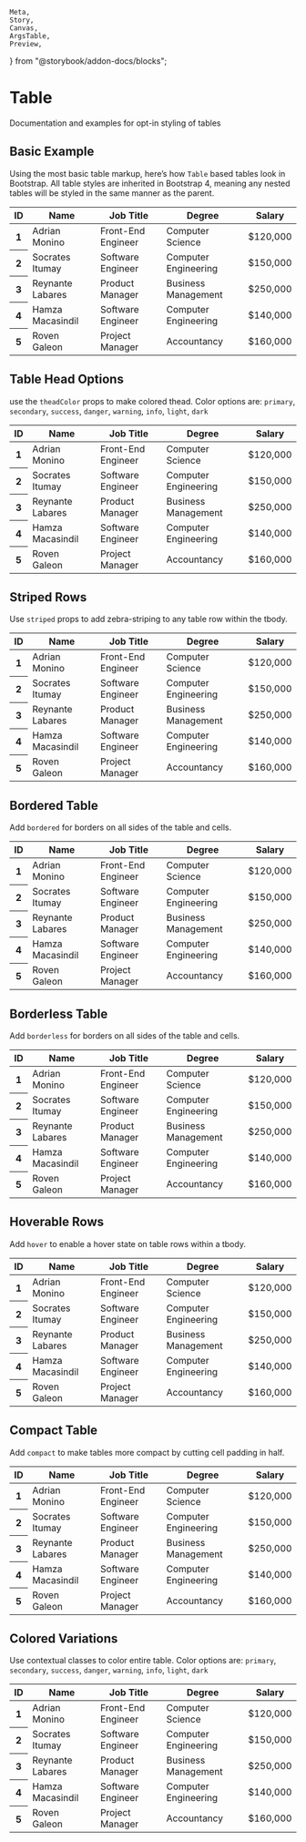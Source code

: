    Meta,
    Story,
    Canvas,
    ArgsTable,
    Preview,
} from "@storybook/addon-docs/blocks";

<Meta title="UI/Table" component={Table} />

# Table

<p class="sbdocs-desc">
    Documentation and examples for opt-in styling of tables
</p>

## Basic Example

Using the most basic table markup, here’s how `Table` based tables look in Bootstrap. All table styles are inherited in Bootstrap 4, meaning any nested tables will be styled in the same manner as the parent.

<Preview withToolbar>
    <Story name="Basic Example">
        <Table>
            <thead>
                <tr>
                    <th scope="col">ID</th>
                    <th scope="col">Name</th>
                    <th scope="col">Job Title</th>
                    <th scope="col">Degree</th>
                    <th scope="col">Salary</th>
                </tr>
            </thead>
            <tbody>
                <tr>
                    <th scope="row">1</th>
                    <td>Adrian Monino</td>
                    <td>Front-End Engineer</td>
                    <td>Computer Science</td>
                    <td>$120,000</td>
                </tr>
                <tr>
                    <th scope="row">2</th>
                    <td>Socrates Itumay</td>
                    <td>Software Engineer</td>
                    <td>Computer Engineering</td>
                    <td>$150,000</td>
                </tr>
                <tr>
                    <th scope="row">3</th>
                    <td>Reynante Labares</td>
                    <td>Product Manager</td>
                    <td>Business Management</td>
                    <td>$250,000</td>
                </tr>
                <tr>
                    <th scope="row">4</th>
                    <td>Hamza Macasindil</td>
                    <td>Software Engineer</td>
                    <td>Computer Engineering</td>
                    <td>$140,000</td>
                </tr>
                <tr>
                    <th scope="row">5</th>
                    <td>Roven Galeon</td>
                    <td>Project Manager</td>
                    <td>Accountancy</td>
                    <td>$160,000</td>
                </tr>
            </tbody>
        </Table>
    </Story>
</Preview>

## Table Head Options

use the `theadColor` props to make colored thead.
Color options are: `primary`, `secondary`, `success`, `danger`, `warning`, `info`, `light`, `dark`

<Preview withToolbar>
    <Story name="Table Head Options">
        <Table theadColor="primary">
            <thead>
                <tr>
                    <th scope="col">ID</th>
                    <th scope="col">Name</th>
                    <th scope="col">Job Title</th>
                    <th scope="col">Degree</th>
                    <th scope="col">Salary</th>
                </tr>
            </thead>
            <tbody>
                <tr>
                    <th scope="row">1</th>
                    <td>Adrian Monino</td>
                    <td>Front-End Engineer</td>
                    <td>Computer Science</td>
                    <td>$120,000</td>
                </tr>
                <tr>
                    <th scope="row">2</th>
                    <td>Socrates Itumay</td>
                    <td>Software Engineer</td>
                    <td>Computer Engineering</td>
                    <td>$150,000</td>
                </tr>
                <tr>
                    <th scope="row">3</th>
                    <td>Reynante Labares</td>
                    <td>Product Manager</td>
                    <td>Business Management</td>
                    <td>$250,000</td>
                </tr>
                <tr>
                    <th scope="row">4</th>
                    <td>Hamza Macasindil</td>
                    <td>Software Engineer</td>
                    <td>Computer Engineering</td>
                    <td>$140,000</td>
                </tr>
                <tr>
                    <th scope="row">5</th>
                    <td>Roven Galeon</td>
                    <td>Project Manager</td>
                    <td>Accountancy</td>
                    <td>$160,000</td>
                </tr>
            </tbody>
        </Table>
    </Story>
</Preview>

## Striped Rows

Use `striped` props to add zebra-striping to any table row within the tbody.

<Preview withToolbar>
    <Story name="Striped Rows">
        <Table striped={true}>
            <thead>
                <tr>
                    <th scope="col">ID</th>
                    <th scope="col">Name</th>
                    <th scope="col">Job Title</th>
                    <th scope="col">Degree</th>
                    <th scope="col">Salary</th>
                </tr>
            </thead>
            <tbody>
                <tr>
                    <th scope="row">1</th>
                    <td>Adrian Monino</td>
                    <td>Front-End Engineer</td>
                    <td>Computer Science</td>
                    <td>$120,000</td>
                </tr>
                <tr>
                    <th scope="row">2</th>
                    <td>Socrates Itumay</td>
                    <td>Software Engineer</td>
                    <td>Computer Engineering</td>
                    <td>$150,000</td>
                </tr>
                <tr>
                    <th scope="row">3</th>
                    <td>Reynante Labares</td>
                    <td>Product Manager</td>
                    <td>Business Management</td>
                    <td>$250,000</td>
                </tr>
                <tr>
                    <th scope="row">4</th>
                    <td>Hamza Macasindil</td>
                    <td>Software Engineer</td>
                    <td>Computer Engineering</td>
                    <td>$140,000</td>
                </tr>
                <tr>
                    <th scope="row">5</th>
                    <td>Roven Galeon</td>
                    <td>Project Manager</td>
                    <td>Accountancy</td>
                    <td>$160,000</td>
                </tr>
            </tbody>
        </Table>
    </Story>
</Preview>

## Bordered Table

Add `bordered` for borders on all sides of the table and cells.

<Preview withToolbar>
    <Story name="Bordered Table">
        <Table bordered={true}>
            <thead>
                <tr>
                    <th scope="col">ID</th>
                    <th scope="col">Name</th>
                    <th scope="col">Job Title</th>
                    <th scope="col">Degree</th>
                    <th scope="col">Salary</th>
                </tr>
            </thead>
            <tbody>
                <tr>
                    <th scope="row">1</th>
                    <td>Adrian Monino</td>
                    <td>Front-End Engineer</td>
                    <td>Computer Science</td>
                    <td>$120,000</td>
                </tr>
                <tr>
                    <th scope="row">2</th>
                    <td>Socrates Itumay</td>
                    <td>Software Engineer</td>
                    <td>Computer Engineering</td>
                    <td>$150,000</td>
                </tr>
                <tr>
                    <th scope="row">3</th>
                    <td>Reynante Labares</td>
                    <td>Product Manager</td>
                    <td>Business Management</td>
                    <td>$250,000</td>
                </tr>
                <tr>
                    <th scope="row">4</th>
                    <td>Hamza Macasindil</td>
                    <td>Software Engineer</td>
                    <td>Computer Engineering</td>
                    <td>$140,000</td>
                </tr>
                <tr>
                    <th scope="row">5</th>
                    <td>Roven Galeon</td>
                    <td>Project Manager</td>
                    <td>Accountancy</td>
                    <td>$160,000</td>
                </tr>
            </tbody>
        </Table>
    </Story>
</Preview>

## Borderless Table

Add `borderless` for borders on all sides of the table and cells.

<Preview withToolbar>
    <Story name="Borderless Table">
        <Table borderless={true}>
            <thead>
                <tr>
                    <th scope="col">ID</th>
                    <th scope="col">Name</th>
                    <th scope="col">Job Title</th>
                    <th scope="col">Degree</th>
                    <th scope="col">Salary</th>
                </tr>
            </thead>
            <tbody>
                <tr>
                    <th scope="row">1</th>
                    <td>Adrian Monino</td>
                    <td>Front-End Engineer</td>
                    <td>Computer Science</td>
                    <td>$120,000</td>
                </tr>
                <tr>
                    <th scope="row">2</th>
                    <td>Socrates Itumay</td>
                    <td>Software Engineer</td>
                    <td>Computer Engineering</td>
                    <td>$150,000</td>
                </tr>
                <tr>
                    <th scope="row">3</th>
                    <td>Reynante Labares</td>
                    <td>Product Manager</td>
                    <td>Business Management</td>
                    <td>$250,000</td>
                </tr>
                <tr>
                    <th scope="row">4</th>
                    <td>Hamza Macasindil</td>
                    <td>Software Engineer</td>
                    <td>Computer Engineering</td>
                    <td>$140,000</td>
                </tr>
                <tr>
                    <th scope="row">5</th>
                    <td>Roven Galeon</td>
                    <td>Project Manager</td>
                    <td>Accountancy</td>
                    <td>$160,000</td>
                </tr>
            </tbody>
        </Table>
    </Story>
</Preview>

## Hoverable Rows

Add `hover` to enable a hover state on table rows within a tbody.

<Preview withToolbar>
    <Story name="Hoverable Rows">
        <Table hover={true}>
            <thead>
                <tr>
                    <th scope="col">ID</th>
                    <th scope="col">Name</th>
                    <th scope="col">Job Title</th>
                    <th scope="col">Degree</th>
                    <th scope="col">Salary</th>
                </tr>
            </thead>
            <tbody>
                <tr>
                    <th scope="row">1</th>
                    <td>Adrian Monino</td>
                    <td>Front-End Engineer</td>
                    <td>Computer Science</td>
                    <td>$120,000</td>
                </tr>
                <tr>
                    <th scope="row">2</th>
                    <td>Socrates Itumay</td>
                    <td>Software Engineer</td>
                    <td>Computer Engineering</td>
                    <td>$150,000</td>
                </tr>
                <tr>
                    <th scope="row">3</th>
                    <td>Reynante Labares</td>
                    <td>Product Manager</td>
                    <td>Business Management</td>
                    <td>$250,000</td>
                </tr>
                <tr>
                    <th scope="row">4</th>
                    <td>Hamza Macasindil</td>
                    <td>Software Engineer</td>
                    <td>Computer Engineering</td>
                    <td>$140,000</td>
                </tr>
                <tr>
                    <th scope="row">5</th>
                    <td>Roven Galeon</td>
                    <td>Project Manager</td>
                    <td>Accountancy</td>
                    <td>$160,000</td>
                </tr>
            </tbody>
        </Table>
    </Story>
</Preview>

## Compact Table

Add `compact` to make tables more compact by cutting cell padding in half.

<Preview withToolbar>
    <Story name="Compact Table">
        <Table compact={true}>
            <thead>
                <tr>
                    <th scope="col">ID</th>
                    <th scope="col">Name</th>
                    <th scope="col">Job Title</th>
                    <th scope="col">Degree</th>
                    <th scope="col">Salary</th>
                </tr>
            </thead>
            <tbody>
                <tr>
                    <th scope="row">1</th>
                    <td>Adrian Monino</td>
                    <td>Front-End Engineer</td>
                    <td>Computer Science</td>
                    <td>$120,000</td>
                </tr>
                <tr>
                    <th scope="row">2</th>
                    <td>Socrates Itumay</td>
                    <td>Software Engineer</td>
                    <td>Computer Engineering</td>
                    <td>$150,000</td>
                </tr>
                <tr>
                    <th scope="row">3</th>
                    <td>Reynante Labares</td>
                    <td>Product Manager</td>
                    <td>Business Management</td>
                    <td>$250,000</td>
                </tr>
                <tr>
                    <th scope="row">4</th>
                    <td>Hamza Macasindil</td>
                    <td>Software Engineer</td>
                    <td>Computer Engineering</td>
                    <td>$140,000</td>
                </tr>
                <tr>
                    <th scope="row">5</th>
                    <td>Roven Galeon</td>
                    <td>Project Manager</td>
                    <td>Accountancy</td>
                    <td>$160,000</td>
                </tr>
            </tbody>
        </Table>
    </Story>
</Preview>

## Colored Variations

Use contextual classes to color entire table.
Color options are: `primary`, `secondary`, `success`, `danger`, `warning`, `info`, `light`, `dark`

<Preview withToolbar>
    <Story name="Colored Variations">
        <Table color="secondary" hover={true} striped={true}>
            <thead>
                <tr>
                    <th scope="col">ID</th>
                    <th scope="col">Name</th>
                    <th scope="col">Job Title</th>
                    <th scope="col">Degree</th>
                    <th scope="col">Salary</th>
                </tr>
            </thead>
            <tbody>
                <tr>
                    <th scope="row">1</th>
                    <td>Adrian Monino</td>
                    <td>Front-End Engineer</td>
                    <td>Computer Science</td>
                    <td>$120,000</td>
                </tr>
                <tr>
                    <th scope="row">2</th>
                    <td>Socrates Itumay</td>
                    <td>Software Engineer</td>
                    <td>Computer Engineering</td>
                    <td>$150,000</td>
                </tr>
                <tr>
                    <th scope="row">3</th>
                    <td>Reynante Labares</td>
                    <td>Product Manager</td>
                    <td>Business Management</td>
                    <td>$250,000</td>
                </tr>
                <tr>
                    <th scope="row">4</th>
                    <td>Hamza Macasindil</td>
                    <td>Software Engineer</td>
                    <td>Computer Engineering</td>
                    <td>$140,000</td>
                </tr>
                <tr>
                    <th scope="row">5</th>
                    <td>Roven Galeon</td>
                    <td>Project Manager</td>
                    <td>Accountancy</td>
                    <td>$160,000</td>
                </tr>
            </tbody>
        </Table>
    </Story>
</Preview>
